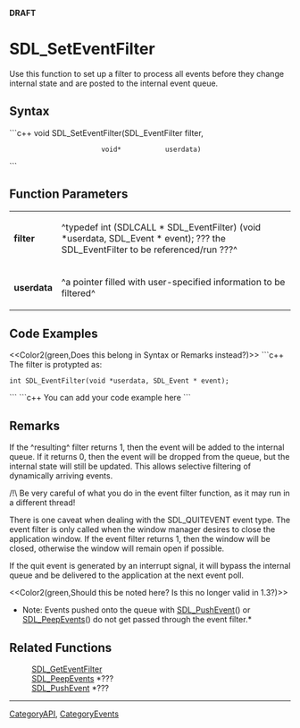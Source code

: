 <!-- pragma section-numbers off -->
<!-- pragma disable-camelcase -->
'''DRAFT'''

= SDL_SetEventFilter =
Use this function to set up a filter to process all events before they change internal state and are posted to the internal event queue.


== Syntax ==
```c++
void SDL_SetEventFilter(SDL_EventFilter filter,
                        void*           userdata)
```

== Function Parameters ==
{|
|'''filter'''
|^typedef int (SDLCALL * SDL_EventFilter) (void *userdata, SDL_Event * event); ???  the SDL_EventFilter to be referenced/run ???^
|-
|'''userdata'''
|^a pointer filled with user-specified information to be filtered^
|}

== Code Examples ==
<<Color2(green,Does this belong in Syntax or Remarks instead?)>>
```c++
The filter is protypted as:
 int SDL_EventFilter(void *userdata, SDL_Event * event);
```
```c++
You can add your code example here
```

== Remarks ==
If the ^resulting^ filter returns 1, then the event will be added to the internal queue.
If it returns 0, then the event will be dropped from the queue, but the internal state will still be updated.  This allows selective filtering of dynamically arriving events.

/!\ Be very careful of what you do in the event filter function, as it may run in a different thread!

There is one caveat when dealing with the SDL_QUITEVENT event type.  The event filter is only called when the window manager desires to close the application window.  If the event filter returns 1, then the window will be closed, otherwise the window will remain open if possible.

If the quit event is generated by an interrupt signal, it will bypass the internal queue and be delivered to the application at the next event poll.

<<Color2(green,Should this be noted here?  Is this no longer valid in 1.3?)>>
*Note: Events pushed onto the queue with [[SDL_PushEvent]]() or [[SDL_PeepEvents]]() do not get passed through the event filter.* 

== Related Functions ==
:[[SDL_GetEventFilter]]
:[[SDL_PeepEvents]] *???
:[[SDL_PushEvent]] *???

----
[[CategoryAPI]], [[CategoryEvents]]
